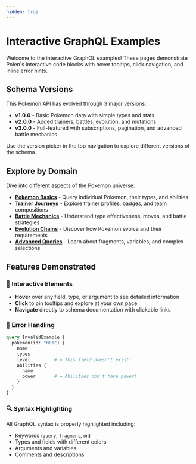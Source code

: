 ```yaml
---
hidden: true
---
```


# Interactive GraphQL Examples

Welcome to the interactive GraphQL examples! These pages demonstrate Polen's interactive code blocks with hover tooltips, click navigation, and inline error hints.

## Schema Versions

This Pokemon API has evolved through 3 major versions:

- **v1.0.0** - Basic Pokemon data with simple types and stats
- **v2.0.0** - Added trainers, battles, evolution, and mutations
- **v3.0.0** - Full-featured with subscriptions, pagination, and advanced battle mechanics

Use the version picker in the top navigation to explore different versions of the schema.

## Explore by Domain

Dive into different aspects of the Pokemon universe:

- **[Pokemon Basics](/examples/pokemon-basics)** - Query individual Pokemon, their types, and abilities
- **[Trainer Journeys](/examples/trainer-journeys)** - Explore trainer profiles, badges, and team compositions
- **[Battle Mechanics](/examples/battle-mechanics)** - Understand type effectiveness, moves, and battle strategies
- **[Evolution Chains](/examples/evolution-chains)** - Discover how Pokemon evolve and their requirements
- **[Advanced Queries](/examples/advanced-queries)** - Learn about fragments, variables, and complex selections

## Features Demonstrated

### 🎯 Interactive Elements

- **Hover** over any field, type, or argument to see detailed information
- **Click** to pin tooltips and explore at your own pace
- **Navigate** directly to schema documentation with clickable links

### 🚨 Error Handling

```graphql interactive
query InvalidExample {
  pokemon(id: "001") {
    name
    types
    level         # ← This field doesn't exist!
    abilities {
      name
      power       # ← Abilities don't have power!
    }
  }
}
```

### 🔍 Syntax Highlighting

All GraphQL syntax is properly highlighted including:

- Keywords (`query`, `fragment`, `on`)
- Types and fields with different colors
- Arguments and variables
- Comments and descriptions
